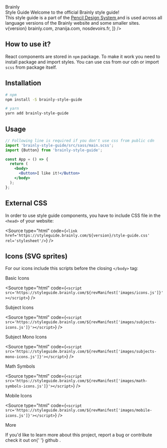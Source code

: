 
<Meta title="Introduction ✏️/Getting Started" />

<Flex justifyContent="center" fullWidth>
  <div className="intro-page-header">
    <Logo className="intro-page-header__logo" />
    <Flex marginTop={['s', , 'm']}>
      <TextBit
        className="intro-page-header__text"
        type="h1"
        size={['small', 'medium', 'large']}
        color="text-black"
        align="center"
      >
        Brainly
        <br /> Style Guide
      </TextBit>
    </Flex>
    <Flex marginTop={['xs', , 's']}>
      <Subheadline
        align="to-center"
        className="intro-page-header__text"
        size={['xsmall', 'small', 'medium']}
      >
        Welcome to the official Brainly style guide! <br />
        This style guide is a part of the <a
          href="https://design.brainly.com/"
          style={{lineHeight: 'inherit', font: 'inherit'}}
        >
          Pencil Design System
        </a> and is used across all language versions of the Brainly website and
        some smaller sites.
      </Subheadline>
    </Flex>
  </div>
</Flex>

<Flex direction="column" alignItems="center" marginTop="xs">
  <Flex direction="column" alignItems="flex-end" style={{position: 'relative'}}>
    <Text size="medium" weight="bold" color="text-gray-40">
      v{version}
    </Text>
  </Flex>
</Flex>

<Flex justifyContent="center" marginTop="s">
  <Breadcrumb
    elements={[
      <Link href="https://brainly.com">brainly.com</Link>,
      <Link href="https://znanija.com">znanija.com</Link>,
      <Link href="https://nosdevoirs.fr">nosdevoirs.fr</Link>,
    ]}
  />
</Flex>

<br />

## How to use it?

React components are stored in `npm` package. To make it work you need to
install package and import styles. You can use css from our <Link href="#external-css">cdn</Link> or import `scss` from package itself.

## Installation

```bash
# npm
npm install -S brainly-style-guide

# yarn
yarn add brainly-style-guide
```

## Usage

```jsx
// Following line is required if you don't use css from public cdn
import 'brainly-style-guide/src/sass/main.scss';
import {Button} from 'brainly-style-guide';

const App = () => {
  return (
    <body>
      <Button>I like it!</Button>
    </body>
  );
};
```

## External CSS

In order to use style guide components, you have to include CSS file in the `<head>` of your website:

<Source
  type="html"
  code={`<link href='https://styleguide.brainly.com/${version}/style-guide.css' rel='stylesheet'/>`}
/>

## Icons (SVG sprites)

For our icons include this scripts before the closing `</body>` tag:

<Text transform="uppercase" weight="bold">
  Basic Icons
</Text>

<Source
  type="html"
  code={`<script src='https://styleguide.brainly.com/${revManifest['images/icons.js']}'></script>`}
/>

<Text transform="uppercase" weight="bold">
  Subject Icons
</Text>

<Source
  type="html"
  code={`<script src='https://styleguide.brainly.com/${revManifest['images/subjects-icons.js']}'></script>`}
/>

<Text transform="uppercase" weight="bold">
  Subject Mono Icons
</Text>

<Source
  type="html"
  code={`<script src='https://styleguide.brainly.com/${revManifest['images/subjects-mono-icons.js']}'></script>`}
/>

<Text transform="uppercase" weight="bold">
  Math Symbols
</Text>

<Source
  type="html"
  code={`<script src='https://styleguide.brainly.com/${revManifest['images/math-symbols-icons.js']}'></script>`}
/>

<Text transform="uppercase" weight="bold">
  Mobile Icons
</Text>

<Source
  type="html"
  code={`<script src='https://styleguide.brainly.com/${revManifest['images/mobile-icons.js']}'></script>`}
/>

<DocsHeadline>More</DocsHeadline>

<Text>
  If you'd like to learn more about this project, report a bug or contribute
  check it out on{' '}
  <Link size="small" href="https://github.com/brainly/style-guide">
    github
  </Link>
  .
</Text>
